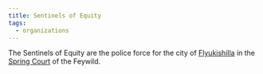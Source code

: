 ```yaml
---
title: Sentinels of Equity
tags:
  - organizations
---
```


The Sentinels of Equity are the police force for the city of
[Flyukishilla](../locations/flyukishilla.mdx) in the
[Spring Court](../locations/spring-court.mdx) of the Feywild.
